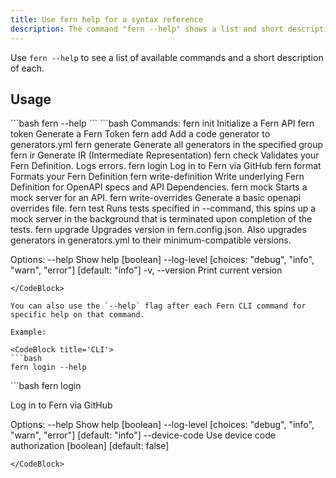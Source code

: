 ```yaml
---
title: Use fern help for a syntax reference
description: The command "fern --help" shows a list and short description of available commands.
---
```


Use `fern --help` to see a list of available commands and a short description of each.

## Usage

<CodeBlock title='CLI'>
```bash
fern --help
```
</CodeBlock>

<CodeBlock title="Output">
```bash
Commands:
  fern init                 Initialize a Fern API
  fern token                Generate a Fern Token
  fern add <generator>      Add a code generator to generators.yml
  fern generate             Generate all generators in the specified group
  fern ir <path-to-output>  Generate IR (Intermediate Representation)
  fern check                Validates your Fern Definition. Logs errors.
  fern login                Log in to Fern via GitHub
  fern format               Formats your Fern Definition
  fern write-definition     Write underlying Fern Definition for OpenAPI specs
                            and API Dependencies.
  fern mock                 Starts a mock server for an API.
  fern write-overrides      Generate a basic openapi overrides file.
  fern test                 Runs tests specified in --command, this spins up a
                            mock server in the background that is terminated
                            upon completion of the tests.
  fern upgrade              Upgrades version in fern.config.json. Also upgrades
                            generators in generators.yml to their
                            minimum-compatible versions.

Options:
      --help       Show help                                           [boolean]
      --log-level  [choices: "debug", "info", "warn", "error"] [default: "info"]
  -v, --version    Print current version
```
</CodeBlock>

You can also use the `--help` flag after each Fern CLI command for specific help on that command.

Example:

<CodeBlock title='CLI'>
```bash
fern login --help
```
</CodeBlock>

<CodeBlock title="Output">
```bash
fern login

Log in to Fern via GitHub

Options:
  --help         Show help                                             [boolean]
  --log-level      [choices: "debug", "info", "warn", "error"] [default: "info"]
  --device-code  Use device code authorization        [boolean] [default: false]
```
</CodeBlock>